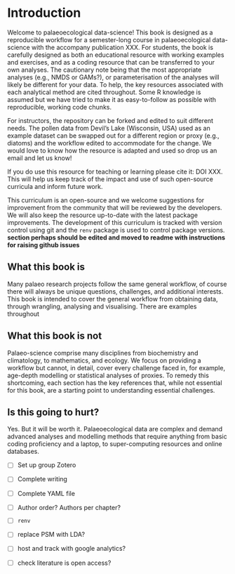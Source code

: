 # Introduction {#sec-introduction}

Welcome to palaeoecological data-science! This book is designed as a reproducible workflow for a semester-long course in palaeoecological data-science with the accompany publication XXX. For students, the book is carefully designed as both an educational resource with working examples and exercises, and as a coding resource that can be transferred to your own analyses. The cautionary note being that the most appropriate analyses (e.g., NMDS or GAMs?), or parameterisation of the analyses will likely be different for your data. To help, the key resources associated with each analytical method are cited throughout. Some R knowledge is assumed but we have tried to make it as easy-to-follow as possible with reproducible, working code chunks.

For instructors, the repository can be forked and edited to suit different needs. The pollen data from Devil's Lake (Wisconsin, USA) used as an example dataset can be swapped out for a different region or proxy (e.g., diatoms) and the workflow edited to accommodate for the change. We would love to know how the resource is adapted and used so drop us an email and let us know!

If you do use this resource for teaching or learning please cite it: DOI XXX. This will help us keep track of the impact and use of such open-source curricula and inform future work.

This curriculum is an open-source and we welcome suggestions for improvement from the community that will be reviewed by the developers. We will also keep the resource up-to-date with the latest package improvements. The development of this curriculum is tracked with version control using git and the `renv` package is used to control package versions. **section perhaps should be edited and moved to readme with instructions for raising github issues**

## What this book is

Many palaeo research projects follow the same general workflow, of course there will always be unique questions, challenges, and additional interests. This book is intended to cover the general workflow from obtaining data, through wrangling, analysing and visualising. There are examples throughout

## What this book is not

Palaeo-science comprise many disciplines from biochemistry and climatology, to mathematics, and ecology. We focus on providing a workflow but cannot, in detail, cover every challenge faced in, for example, age-depth modelling or statistical analyses of proxies. To remedy this shortcoming, each section has the key references that, while not essential for this book, are a starting point to understanding essential challenges.


## Is this going to hurt?

Yes. But it will be worth it. Palaeoecological data are complex and demand advanced analyses and modelling methods that require anything from basic coding proficiency and a laptop, to super-computing resources and online databases.

- [ ] Set up group Zotero

- [ ] Complete writing

- [ ] Complete YAML file

- [ ] Author order? Authors per chapter?

- [ ] `renv`

- [ ] replace PSM with LDA?

- [ ] host and track with google analytics?

- [ ] check literature is open access? 